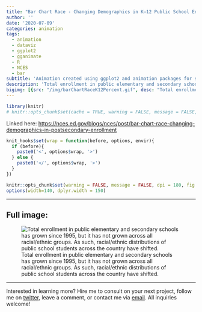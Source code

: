 ```yaml
---
title: "Bar Chart Race - Changing Demographics in K–12 Public School Enrollment"
author: ''
date: '2020-07-09'
categories: animation
tags:
  - animation
  - dataviz
  - ggplot2
  - gganimate
  - R
  - NCES
  - bar
subtitle: 'Animation created using ggplot2 and animation packages for social media distribution'
description: 'Total enrollment in public elementary and secondary schools has grown since 1995, but it has not grown across all racial/ethnic groups. As such, racial/ethnic distributions of public school students across the country have shifted.'
bigimg: [{src: "/img/barChartRaceK12Percent.gif", desc: "Total enrollment in public elementary and secondary schools has grown since 1995, but it has not grown across all racial/ethnic groups. As such, racial/ethnic distributions of public school students across the country have shifted."}]
---
```


```r
library(knitr)
# knitr::opts_chunk$set(cache = TRUE, warning = FALSE, message = FALSE, dpi = 180, out.extra='class = "img-responsive"')

```

Linked here: [https://nces.ed.gov/blogs/nces/post/bar-chart-race-changing-demographics-in-postsecondary-enrollment](https://nces.ed.gov/blogs/nces/post/bar-chart-race-changing-demographics-in-postsecondary-enrollment)

```r
knit_hooks$set(wrap = function(before, options, envir){
  if (before){
    paste0('<', options$wrap, '>')
  } else {
    paste0('</', options$wrap, '>')
  }
})

knitr::opts_chunk$set(warning = FALSE, message = FALSE, dpi = 180, fig.height = 5, fig.width = 7, fig.align = "center")
options(width=140, dplyr.width = 150)
```
  
 ***
  
## Full image:
  
![Total enrollment in public elementary and secondary schools has grown since 1995, but it has not grown across all racial/ethnic groups. As such, racial/ethnic distributions of public school students across the country have shifted.](/img/barChartRaceK12Percent.gif)

 ***
 
Interested in learning more? Hire me to consult on your next project, follow me on [twitter](https://twitter.com/mikeleeco), leave a comment, or contact me via [email](mailto:mdlee12@gmail.com). All inquiries welcome!
  